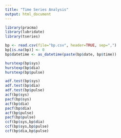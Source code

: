 ```yaml
---
title: "Time Series Analysis"
output: html_document
---
```


```r
library(pracma)
library(lubridate)
library(tseries)
```
```r
bp <- read.csv(file="bp.csv", header=TRUE, sep=",")
bp[is.na(bp)] <- 0
bp$datetime <- as_datetime(paste(bp$date, bp$time))
```

```r
hurstexp(bp$sys)
hurstexp(bp$dia)
hurstexp(bp$pulse)
```

```r
adf.test(bp$sys)
adf.test(bp$dia)
adf.test(bp$pulse)
acf(bp$sys)
pacf(bp$sys)
acf(bp$dia)
pacf(bp$dia)
acf(bp$pulse)
pacf(bp$pulse)
ccf(bp$sys,bp$dia)
ccf(bp$sys,bp$pulse)
ccf(bp$dia,bp$pulse)
```
